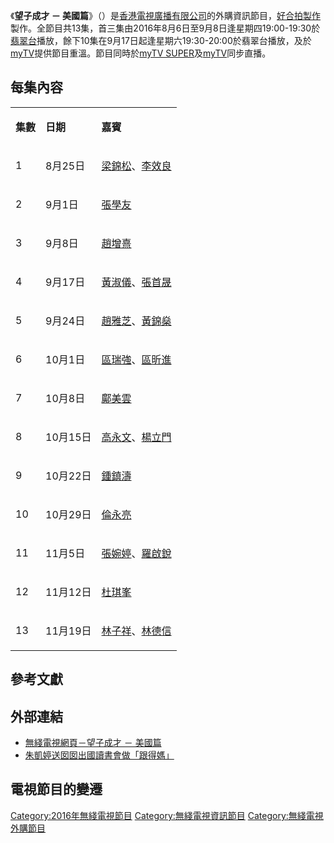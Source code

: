 {{unreferenced|time=2016-08-25T14:31:20+00:00}}
{{無綫節目
| 中文節目名=望子成才 － 美國篇
| 英文節目名={{lang|en|Hong Kong LA Connection}}
| 圖片=
| 翡翠台视频制式= [[16:9|16:9]] [[高清電視|高清電視]]
| 翡翠台首播日期=2016年8月25日－11月19日
| 翡翠台首播時間=8月25日－9月8日：<br>逢星期四 19:00-19:30（連廣告）<br>9月17日－11月19日：<br>逢星期六 19:30-20:00（連廣告）
| 監製=[[吳錫輝|吳錫輝]]、[[蕭潮順|蕭潮順]]
| 編審=
| 製作統籌=
| 集數=13
| 類型=資訊
| 國家={{HKG}}
| 製作公司=[[好合拍製作有限公司|好合拍製作有限公司]]
| 外景={{HKG}}、{{USA}}
| 主持=[[吳錫輝|吳錫輝]]、[[方健儀|方健儀]]、[[馬時亨|馬時亨]]、<br>[[鄧藹霖|鄧藹霖]]
| 晚於=[[望子成才|望子成才]]
| 網頁=http://programme.tvb.com/lifestyle/hongkonglaconnection
}}

《'''望子成才 － 美國篇'''》（{{lang-en|'''Hong Kong LA Connection'''}}）是[[香港|香港]][[電視廣播有限公司|電視廣播有限公司]]的外購資訊節目，[[好合拍製作|好合拍製作]]製作。全節目共13集，首三集由2016年8月6日至9月8日逢星期四19:00-19:30於[[翡翠台|翡翠台]]播放，餘下10集在9月17日起逢星期六19:30-20:00於翡翠台播放，及於[[myTV|myTV]]提供節目重溫。節目同時於[[myTV_SUPER|myTV SUPER]]及[[myTV|myTV]]同步直播。

== 每集內容 ==
{| class="wikitable"
|'''集數'''
|'''日期'''
|'''嘉賓'''
|-
|1
|8月25日
|[[梁錦松|梁錦松]]、[[李效良|李效良]]
|-
|2
|9月1日
|[[張學友|張學友]]
|-
|3
|9月8日
|[[趙增熹|趙增熹]]
|-
|4
|9月17日
|[[黃淑儀|黃淑儀]]、[[張首晟|張首晟]]
|-
|5
|9月24日
|[[趙雅芝|趙雅芝]]、[[黃錦燊|黃錦燊]]
|-
|6
|10月1日
|[[區瑞強|區瑞強]]、[[區昕進|區昕進]]
|-
|7
|10月8日
|[[鄺美雲|鄺美雲]]
|-
|8
|10月15日
|[[高永文|高永文]]、[[楊立門|楊立門]]
|-
|9
|10月22日
|[[鍾鎮濤|鍾鎮濤]]
|-
|10
|10月29日
|[[倫永亮|倫永亮]]
|-
|11
|11月5日
|[[張婉婷|張婉婷]]、[[羅啟銳|羅啟銳]]
|-
|12
|11月12日
|[[杜琪峯|杜琪峯]]
|-
|13
|11月19日
|[[林子祥|林子祥]]、[[林德信|林德信]]
|}

== 參考文獻 ==

== 外部連結 ==
*[http://programme.tvb.com/lifestyle/hongkonglaconnection 無綫電視網頁－望子成才 － 美國篇] {{Wayback|url=http://programme.tvb.com/lifestyle/hongkonglaconnection |date=20191128231755 }}
*[http://std.stheadline.com/instant/articles/detail/210594-%E5%A8%9B%E6%A8%82-%E6%9C%B1%E5%87%B1%E5%A9%B7%E9%80%81%E5%9B%A1%E5%9B%A1%E5%87%BA%E5%9C%8B%E8%AE%80%E6%9B%B8%E6%9C%83%E5%81%9A%E3%80%8C%E8%B7%9F%E5%BE%97%E5%AA%BD%E3%80%8D 朱凱婷送囡囡出國讀書會做「跟得媽」] {{Wayback|url=http://std.stheadline.com/instant/articles/detail/210594-%E5%A8%9B%E6%A8%82-%E6%9C%B1%E5%87%B1%E5%A9%B7%E9%80%81%E5%9B%A1%E5%9B%A1%E5%87%BA%E5%9C%8B%E8%AE%80%E6%9B%B8%E6%9C%83%E5%81%9A%E3%80%8C%E8%B7%9F%E5%BE%97%E5%AA%BD%E3%80%8D |date=20161028052936 }}

== 電視節目的變遷 ==
{{電視節目的變遷
|電視台={{HKG}}[[無綫電視|無綫電視]][[翡翠台|翡翠台]]
|播放檔次=逢星期四 19:00-19:30
|節目名稱=望子成才 - 美國篇（第1-3集）<br/>（2016.08.25 - 2016.09.08）
|上一節目=[[里約奧運_今日焦點|里約奧運 今日焦點]]<br/><small>星期一至五</small><br/>(2016.08.08 - 2016.08.19)
|下一節目=[[女醫·明妃傳|女醫·明妃傳]]（第1-92集）<br/><small>星期一至五</small><br/>(2016.09.12 - 2017.01.20)
|2播放檔次=逢星期六 19:30-20:00
|2節目名稱=望子成才 - 美國篇（第4-13集）<br/>（2016.09.17 - 2016.11.19）
|2上一節目=[[太陽計劃|太陽計劃2016展翅青見夢飛行]]<br/>（港台節目）<small>(19:30-20:30)</small><br/>(2016.09.10)
|2下一節目=[[粵講粵㜺鬼|粵講粵㜺鬼]]（第一輯）<br/>（2016.11.26 - 2016.12.24）
}}
[[Category:2016年無綫電視節目|Category:2016年無綫電視節目]]
[[Category:無綫電視資訊節目|Category:無綫電視資訊節目]]
[[Category:無綫電視外購節目|Category:無綫電視外購節目]]